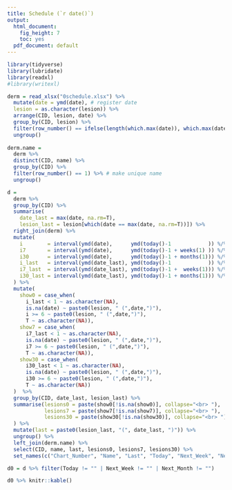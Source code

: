 ```yaml
---
title: Schedule (`r date()`)
output:
  html_document:
    fig_height: 7
    toc: yes
  pdf_document: default
---
```


```r

library(tidyverse)
library(lubridate)
library(readxl)
#library(writexl)

derm = read_xlsx("0schedule.xlsx") %>% 
  mutate(date = ymd(date), # register date 
  lesion = as.character(lesion)) %>%
  arrange(CID, lesion, date) %>%
  group_by(CID, lesion) %>%
  filter(row_number() == ifelse(length(which.max(date)), which.max(date), n())) %>%
  ungroup()
  
derm.name = 
  derm %>% 
  distinct(CID, name) %>%
  group_by(CID) %>%
  filter(row_number() == 1) %>% # make unique name
  ungroup()

d = 
  derm %>% 
  group_by(CID) %>% 
  summarise(
    date_last = max(date, na.rm=T),
    lesion_last = lesion[which(date == max(date, na.rm=T))]) %>% 
  right_join(derm) %>%
  mutate(
    i        = interval(ymd(date),      ymd(today()-1            )) %/% months(1),
    i7       = interval(ymd(date),      ymd(today()-1 + weeks(1) )) %/% months(1),
    i30      = interval(ymd(date),      ymd(today()-1 + months(1))) %/% months(1),
    i_last   = interval(ymd(date_last), ymd(today()-1            )) %/% months(1),
    i7_last  = interval(ymd(date_last), ymd(today()-1 +  weeks(1))) %/% months(1),
    i30_last = interval(ymd(date_last), ymd(today()-1 + months(1))) %/% months(1)
  ) %>% 
  mutate(
    show0 = case_when(
      i_last < 1 ~ as.character(NA), 
      is.na(date) ~ paste0(lesion, " (",date,")"),
      i >= 6 ~ paste0(lesion, " (",date,")"),
      T ~ as.character(NA)),
    show7 = case_when(
      i7_last < 1 ~ as.character(NA), 
      is.na(date) ~ paste0(lesion, " (",date,")"),
      i7 >= 6 ~ paste0(lesion, " (",date,")"),
      T ~ as.character(NA)),
    show30 = case_when(
      i30_last < 1 ~ as.character(NA), 
      is.na(date) ~ paste0(lesion, " (",date,")"),
      i30 >= 6 ~ paste0(lesion, " (",date,")"),
      T ~ as.character(NA))
  )  %>%
  group_by(CID, date_last, lesion_last) %>% 
  summarise(lesions0 = paste(show0[!is.na(show0)], collapse="<br> "),
            lesions7 = paste(show7[!is.na(show7)], collapse="<br> "),
            lesions30 = paste(show30[!is.na(show30)], collapse="<br> ")
  ) %>%
  mutate(last = paste0(lesion_last, "(", date_last, ")")) %>%
  ungroup() %>%
  left_join(derm.name) %>%
  select(CID, name, last, lesions0, lesions7, lesions30) %>%
  set_names(c("Chart_Number", "Name", "Last", "Today", "Next_Week", "Next_Month")) 

d0 = d %>% filter(Today != "" | Next_Week != "" | Next_Month != "") 

```
```r
d0 %>% knitr::kable()
```
